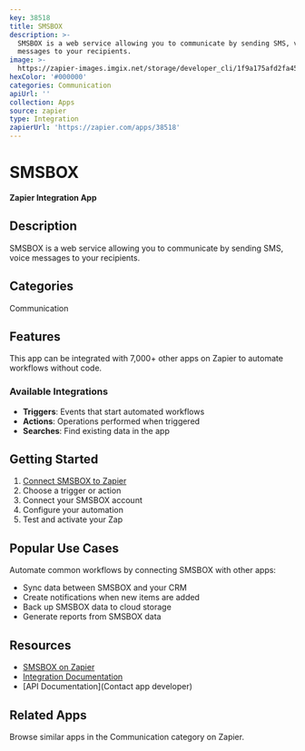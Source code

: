 ```yaml
---
key: 38518
title: SMSBOX
description: >-
  SMSBOX is a web service allowing you to communicate by sending SMS, voice
  messages to your recipients.
image: >-
  https://zapier-images.imgix.net/storage/developer_cli/1f9a175afd2fa454059642c03143b687_2.png?auto=format%2Ccompress&ixlib=python-3.0.0&q=50
hexColor: '#000000'
categories: Communication
apiUrl: ''
collection: Apps
source: zapier
type: Integration
zapierUrl: 'https://zapier.com/apps/38518'
---
```

# SMSBOX

**Zapier Integration App**

## Description

SMSBOX is a web service allowing you to communicate by sending SMS, voice messages to your recipients.

## Categories

Communication

## Features

This app can be integrated with 7,000+ other apps on Zapier to automate workflows without code.

### Available Integrations

- **Triggers**: Events that start automated workflows
- **Actions**: Operations performed when triggered
- **Searches**: Find existing data in the app

## Getting Started

1. [Connect SMSBOX to Zapier](https://zapier.com/apps/38518)
2. Choose a trigger or action
3. Connect your SMSBOX account
4. Configure your automation
5. Test and activate your Zap

## Popular Use Cases

Automate common workflows by connecting SMSBOX with other apps:

- Sync data between SMSBOX and your CRM
- Create notifications when new items are added
- Back up SMSBOX data to cloud storage
- Generate reports from SMSBOX data

## Resources

- [SMSBOX on Zapier](https://zapier.com/apps/38518)
- [Integration Documentation](https://zapier.com/apps/38518/integrations)
- [API Documentation](Contact app developer)

## Related Apps

Browse similar apps in the Communication category on Zapier.
